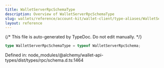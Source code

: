 ```yaml
---
title: WalletServerRpcSchemaType
description: Overview of WalletServerRpcSchemaType
slug: wallets/reference/account-kit/wallet-client/type-aliases/WalletServerRpcSchemaType
layout: reference
---
```


{/* This file is auto-generated by TypeDoc. Do not edit manually. */}

```ts
type WalletServerRpcSchemaType = typeof WalletServerRpcSchema;
```

Defined in: node_modules/@alchemy/wallet-api-types/dist/types/rpc/schema.d.ts:1464
